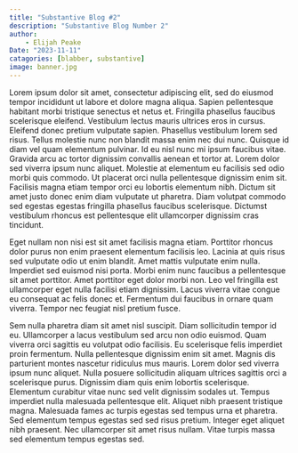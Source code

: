 ```yaml
---
title: "Substantive Blog #2"
description: "Substantive Blog Number 2"
author:
    - Elijah Peake
Date: "2023-11-11"
catagories: [blabber, substantive]
image: banner.jpg
---
```

Lorem ipsum dolor sit amet, consectetur adipiscing elit, sed do eiusmod tempor incididunt ut labore et dolore magna aliqua. Sapien pellentesque habitant morbi tristique senectus et netus et. Fringilla phasellus faucibus scelerisque eleifend. Vestibulum lectus mauris ultrices eros in cursus. Eleifend donec pretium vulputate sapien. Phasellus vestibulum lorem sed risus. Tellus molestie nunc non blandit massa enim nec dui nunc. Quisque id diam vel quam elementum pulvinar. Id eu nisl nunc mi ipsum faucibus vitae. Gravida arcu ac tortor dignissim convallis aenean et tortor at. Lorem dolor sed viverra ipsum nunc aliquet. Molestie at elementum eu facilisis sed odio morbi quis commodo. Ut placerat orci nulla pellentesque dignissim enim sit. Facilisis magna etiam tempor orci eu lobortis elementum nibh. Dictum sit amet justo donec enim diam vulputate ut pharetra. Diam volutpat commodo sed egestas egestas fringilla phasellus faucibus scelerisque. Dictumst vestibulum rhoncus est pellentesque elit ullamcorper dignissim cras tincidunt.

Eget nullam non nisi est sit amet facilisis magna etiam. Porttitor rhoncus dolor purus non enim praesent elementum facilisis leo. Lacinia at quis risus sed vulputate odio ut enim blandit. Amet mattis vulputate enim nulla. Imperdiet sed euismod nisi porta. Morbi enim nunc faucibus a pellentesque sit amet porttitor. Amet porttitor eget dolor morbi non. Leo vel fringilla est ullamcorper eget nulla facilisi etiam dignissim. Lacus viverra vitae congue eu consequat ac felis donec et. Fermentum dui faucibus in ornare quam viverra. Tempor nec feugiat nisl pretium fusce.

Sem nulla pharetra diam sit amet nisl suscipit. Diam sollicitudin tempor id eu. Ullamcorper a lacus vestibulum sed arcu non odio euismod. Quam viverra orci sagittis eu volutpat odio facilisis. Eu scelerisque felis imperdiet proin fermentum. Nulla pellentesque dignissim enim sit amet. Magnis dis parturient montes nascetur ridiculus mus mauris. Lorem dolor sed viverra ipsum nunc aliquet. Nulla posuere sollicitudin aliquam ultrices sagittis orci a scelerisque purus. Dignissim diam quis enim lobortis scelerisque. Elementum curabitur vitae nunc sed velit dignissim sodales ut. Tempus imperdiet nulla malesuada pellentesque elit. Aliquet nibh praesent tristique magna. Malesuada fames ac turpis egestas sed tempus urna et pharetra. Sed elementum tempus egestas sed sed risus pretium. Integer eget aliquet nibh praesent. Nec ullamcorper sit amet risus nullam. Vitae turpis massa sed elementum tempus egestas sed.
